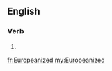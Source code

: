 {{also|europeanized}}
==English==

===Verb===
{{head|en|verb form}}

# {{en-past of|Europeanize}}

[[fr:Europeanized]]
[[my:Europeanized]]
